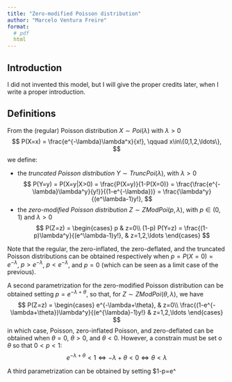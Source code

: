 ```yaml
---
title: "Zero-modified Poisson distribution"
author: "Marcelo Ventura Freire"
format: 
  # pdf
  html
---
```


## Introduction

I did not invented this model, but I will give the proper credits later, when I write a proper introduction.



## Definitions

From the (regular) Poisson distribution $X \sim Poi(\lambda)$ with $\lambda>0$
$$
P(X=x) = \frac{e^{-\lambda}\lambda^x}{x!}, \qquad x\in\{0,1,2,\ldots\},
$$
we define:

- the *truncated Poisson distribution* $Y \sim TruncPoi(\lambda)$, with 
  $\lambda>0$
  $$
  P(Y=y) 
    = P(X=y|X>0) 
    = \frac{P(X=y)}{1-P(X=0)}
    = \frac{\frac{e^{-\lambda}\lambda^y}{y!}}{(1-e^{-\lambda})}
    = \frac{\lambda^y}{(e^\lambda-1)y!},
  $$
- the *zero-modified Poisson distribution* $Z \sim ZModPoi(p, \lambda)$, with 
  $p\in(0,1)$ and $\lambda>0$
  $$
  P(Z=z) =
    \begin{cases}
    p 
      & z=0\\
    (1-p) P(Y=z) 
      = \frac{(1-p)\lambda^y}{(e^\lambda-1)y!},
      & z=1,2,\ldots
    \end{cases}
  $$


Note that the regular, the zero-inflated, the zero-deflated, and the truncated Poisson distributions can be obtained respectively when $p=P(X=0)=e^{-\lambda}$, $p>e^{-\lambda}$, $p<e^{-\lambda}$, and $p=0$ (which can be seen as a limit case of the previous).

A second parametrization for the zero-modified Poisson distribution can be obtained setting $p=e^{-\lambda+\theta}$, so that, for $Z \sim ZModPoi(\theta, \lambda)$, we have
$$
P(Z=z) = 
\begin{cases}
e^{-\lambda+\theta}, 
  & z=0\\
\frac{(1-e^{-\lambda+\theta})\lambda^y}{(e^{\lambda}-1)y!}
  & z=1,2,\ldots
\end{cases}
$$
in which case, Poisson, zero-inflated Poisson, and zero-deflated can be obtained when $\theta=0$, $\theta>0$, and $\theta<0$. However, a constrain must be set o $\theta$ so that $0<p<1$:
$$
e^{-\lambda+\theta}<1
  \Leftrightarrow
    -\lambda+\theta<0
  \Leftrightarrow
    \theta<\lambda
$$


A third parametrization can be obtained by setting $1-p=e^\


